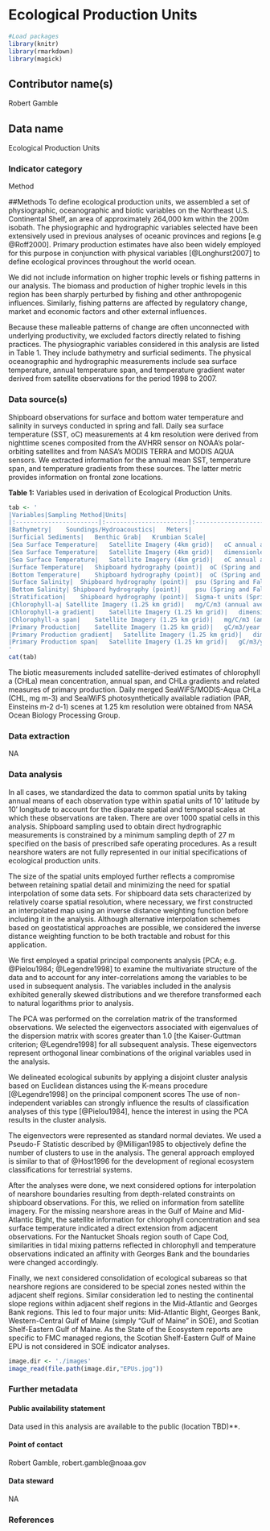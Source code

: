 # Ecological Production Units

```r

#Load packages
library(knitr)
library(rmarkdown)
library(magick)

```

## Contributor name(s)
Robert Gamble

## Data name
Ecological Production Units


### Indicator category
Method
<!-- 1. Database pull -->
<!-- 2. Database pull with analysis -->
<!-- 3. Synthesis of published information -->
<!-- 4. Extensive analysis, not yet published -->
<!-- 5. Published methods -->

##Methods
To define ecological production units, we assembled a set of physiographic, oceanographic and biotic variables on the Northeast U.S. Continental Shelf, an area of approximately 264,000 km within the 200m isobath. The physiographic and hydrographic variables selected have been extensively used in previous analyses of oceanic provinces and regions [e.g @Roff2000]. Primary production estimates have also been widely employed for this purpose in conjunction with physical variables [@Longhurst2007] to define ecological provinces throughout the world ocean. 

We did not include information on higher trophic levels or fishing patterns in our analysis. The biomass and production of higher trophic levels in this region has been sharply perturbed by fishing and other anthropogenic influences. Similarly, fishing patterns are affected by regulatory change, market and economic factors and other external influences. 

Because these malleable patterns of change are often unconnected with underlying productivity, we excluded factors directly related to fishing practices. The physiographic variables considered in this analysis are listed in Table 1. They include bathymetry and surficial sediments. The physical oceanographic and hydrographic measurements include sea surface temperature, annual temperature span, and temperature gradient water derived from satellite observations for the period 1998 to 2007. 

### Data source(s)
Shipboard observations for surface and bottom water temperature and salinity in surveys conducted in spring and fall. Daily sea surface temperature (SST, oC) measurements at 4 km resolution were derived from nighttime scenes composited from the AVHRR sensor on NOAA's polar-orbiting satellites and from NASA's MODIS TERRA and MODIS AQUA sensors. We extracted information for the annual mean SST, temperature span, and temperature gradients from these sources. The latter metric provides information on frontal zone locations. 

**Table 1:** Variables used in derivation of Ecological Production Units.
```r

tab <- '
|Variables|Sampling Method|Units|
|:-----------------------|:-----------------------|:-----------------------|
|Bathymetry|	Soundings/Hydroacoustics|	Meters|
|Surficial Sediments|	Benthic Grab|	Krumbian Scale|
|Sea Surface Temperature|	Satellite Imagery (4km grid)|	oC annual average|
|Sea Surface Temperature|	Satellite Imagery (4km grid)|	dimensionless|
|Sea Surface Temperature|	Satellite Imagery (4km grid)|	oC annual average|
|Surface Temperature|	Shipboard hydrography (point)|	oC (Spring and Fall)|
|Bottom Temperature|	Shipboard hydrography (point)|	oC (Spring and Fall)|
|Surface Salinity|	Shipboard hydrography (point)|	psu (Spring and Fall)|
|Bottom Salinity| Shipboard hydrography (point)|	psu (Spring and Fall)|
|Stratification|	Shipboard hydrography (point)|	Sigma-t units (Spring and Fall)|
|Chlorophyll-a|	Satellite Imagery (1.25 km grid)|	mg/C/m3 (annual average)|
|Chlorophyll-a gradient|	Satellite Imagery (1.25 km grid)|	dimensionless|
|Chlorophyll-a span|	Satellite Imagery (1.25 km grid)|	mg/C/m3 (annual average)|
|Primary Production|	Satellite Imagery (1.25 km grid)|	gC/m3/year (cumulative)|
|Primary Production gradient|	Satellite Imagery (1.25 km grid)|	dimensionless|
|Primary Production span|	Satellite Imagery (1.25 km grid)|	gC/m3/year (cumulative)|
'
cat(tab)

```


The biotic measurements included satellite-derived estimates of chlorophyll a (CHLa) mean concentration, annual span, and CHLa gradients and related measures of primary production. Daily merged SeaWiFS/MODIS-Aqua CHLa (CHL, mg m-3) and SeaiWiFS photosynthetically available radiation (PAR, Einsteins m-2 d-1) scenes at 1.25 km resolution were obtained from NASA Ocean Biology Processing Group. 

### Data extraction
NA

### Data analysis
In all cases, we standardized the data to common spatial units by taking annual means of each observation type within spatial units of 10' latitude by 10' longitude to account for the disparate spatial and temporal scales at which these observations are taken. There are over 1000 spatial cells in this analysis. Shipboard sampling used to obtain direct hydrographic measurements is constrained by a minimum sampling depth of 27 m specified on the basis of prescribed safe operating procedures. As a result nearshore waters are not fully represented in our initial specifications of ecological production units. 

The size of the spatial units employed further reflects a compromise between retaining spatial detail and minimizing the need for spatial interpolation of some data sets. For shipboard data sets characterized by relatively coarse spatial resolution, where necessary, we first constructed an interpolated map using an inverse distance weighting function before including it in the analysis. Although alternative interpolation schemes based on geostatistical approaches are possible, we considered the inverse distance weighting function to be both tractable and robust for this application. 

We first employed a spatial principal components analysis [PCA; e.g. @Pielou1984; @Legendre1998] to examine the multivariate structure of the data and to account for any inter-correlations among the variables to be used in subsequent analysis. The variables included in the analysis exhibited generally skewed distributions and we therefore transformed each to natural logarithms prior to analysis. 

The PCA was performed on the correlation matrix of the transformed observations. We selected the eigenvectors associated with eigenvalues of the dispersion matrix with scores greater than 1.0 [the Kaiser-Guttman criterion; @Legendre1998] for all subsequent analysis. These eigenvectors represent orthogonal linear combinations of the original variables used in the analysis. 

We delineated ecological subunits by applying a disjoint cluster analysis based on Euclidean distances using the K-means procedure [@Legendre1998] on the principal component scores The use of non-independent variables can strongly influence the results of classification analyses of this type [@Pielou1984], hence the interest in using the PCA results in the cluster analysis. 

The eigenvectors were represented as standard normal deviates. We used a Pseudo-F Statistic described by @Milligan1985 to objectively define the number of clusters to use in the analysis. The general approach employed is similar to that of @Host1996 for the development of regional ecosystem classifications for terrestrial systems.

After the analyses were done, we next considered options for interpolation of nearshore boundaries resulting from depth-related constraints on shipboard observations. For this, we relied on information from satellite imagery. For the missing nearshore areas in the Gulf of Maine and Mid-Atlantic Bight, the satellite information for chlorophyll concentration and sea surface temperature indicated a direct extension from adjacent observations. For the Nantucket Shoals region south of Cape Cod, similarities in tidal mixing patterns reflected in chlorophyll and temperature observations indicated an affinity with Georges Bank and the boundaries were changed accordingly.

Finally, we next considered consolidation of ecological subareas so that nearshore regions are considered to be special zones nested within the adjacent shelf regions. Similar consideration led to nesting the continental slope regions within adjacent shelf regions in the Mid-Atlantic and Georges Bank regions. This led to four major units: Mid-Atlantic Bight, Georges Bank, Western-Central Gulf of Maine (simply "Gulf of Maine" in SOE), and Scotian Shelf-Eastern Gulf of Maine. As the State of the Ecosystem reports are specific to FMC managed regions, the Scotian Shelf-Eastern Gulf of Maine EPU is not considered in SOE indicator analyses. 


```r
image.dir <- './images'
image_read(file.path(image.dir,"EPUs.jpg"))
```

### Further metadata

#### Public availability statement
Data used in this analysis are available to the public (location TBD)**.

#### Point of contact
Robert Gamble, robert.gamble@noaa.gov

#### Data steward
NA

### References
<!--List references here-->